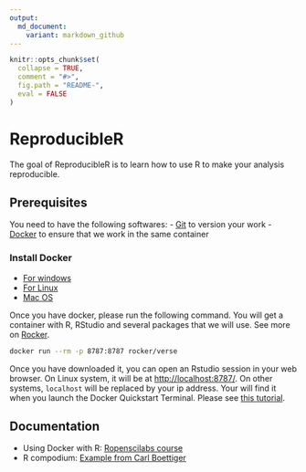 ```yaml
---
output:
  md_document:
    variant: markdown_github
---
```


<!-- README.md is generated from README.Rmd. Please edit that file -->

```r
knitr::opts_chunk$set(
  collapse = TRUE,
  comment = "#>",
  fig.path = "README-",
  eval = FALSE
)
```

# ReproducibleR

The goal of ReproducibleR is to learn how to use R to make your analysis 
reproducible.

## Prerequisites 

You need to have the following softwares:
- [Git](https://git-scm.com/downloads) to version your work
- [Docker](https://docs.docker.com/install/) to ensure that we work in the same container

### Install Docker

- [For windows](https://docs.docker.com/docker-for-windows/install/)
- [For Linux](https://docs.docker.com/docker-for-windows/install/)
- [Mac OS](https://docs.docker.com/docker-for-mac/install/)

Once you have docker, please run the following command. You will get a container
with R, RStudio and several packages that we will use. See more on
[Rocker](https://github.com/rocker-org/rocker).

```bash
docker run --rm -p 8787:8787 rocker/verse

```

Once you have downloaded it, you can open an Rstudio session in your web
browser. On Linux system, it will be at
[http://localhost:8787/](http://localhost:8787/). On other systems, `localhost`
will be replaced by your ip address. Your will find it when you launch the
Docker Quickstart Terminal. Please see [this tutorial](http://ropenscilabs.github.io/r-docker-tutorial/02-Launching-Docker.html).


## Documentation

- Using Docker with R: [Ropenscilabs course](http://ropenscilabs.github.io/r-docker-tutorial/)
- R compodium: [Example from Carl Boettiger](https://github.com/cboettig/template)

